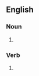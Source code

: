 ==English==

===Noun===
{{head|en|noun form}}

# {{plural of|masquerade|lang=en}}

===Verb===
{{head|en|verb form}}

# {{en-third-person singular of|masquerade}}